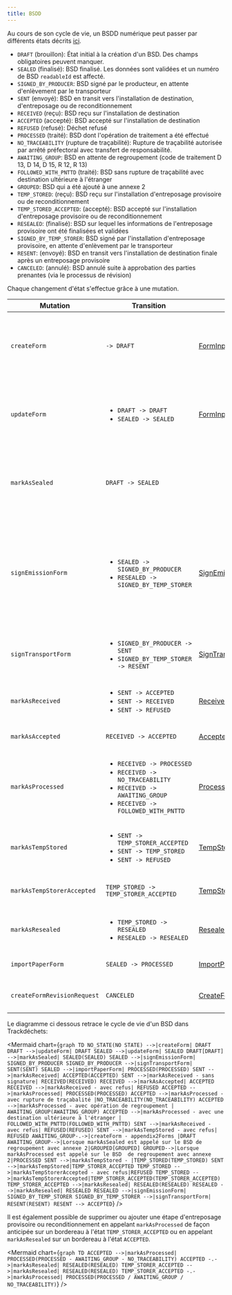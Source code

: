 ```yaml
---
title: BSDD
---
```



Au cours de son cycle de vie, un BSDD numérique peut passer par différents états décrits [ici](../api-reference/bsdd/enums.md#formstatus).

- `DRAFT` (brouillon): État initial à la création d'un BSD. Des champs obligatoires peuvent manquer.
- `SEALED` (finalisé): BSD finalisé. Les données sont validées et un numéro de BSD `readableId` est affecté.
- `SIGNED_BY_PRODUCER`: BSD signé par le producteur, en attente d'enlèvement par le transporteur
- `SENT` (envoyé): BSD en transit vers l'installation de destination, d'entreposage ou de reconditionnement
- `RECEIVED` (reçu): BSD reçu sur l'installation de destination
- `ACCEPTED` (accepté): BSD accepté sur l'installation de destination
- `REFUSED` (refusé): Déchet refusé
- `PROCESSED` (traité): BSD dont l'opération de traitement a été effectué
- `NO_TRACEABILITY` (rupture de traçabilité): Rupture de traçabilité autorisée par arrêté préfectoral avec transfert de responsabilité.
- `AWAITING_GROUP`: BSD en attente de regroupement (code de traitement D 13, D 14, D 15, R 12, R 13)
- `FOLLOWED_WITH_PNTTD` (traité): BSD sans rupture de traçabilité avec destination ultérieure à l'étranger
- `GROUPED`: BSD qui a été ajouté à une annexe 2
- `TEMP_STORED`: (reçu): BSD reçu sur l'installation d'entreposage provisoire ou de reconditionnement
- `TEMP_STORED_ACCEPTED`: (accepté): BSD accepté sur l'installation d'entreposage provisoire ou de reconditionnement
- `RESEALED`: (finalisé): BSD sur lequel les informations de l'entreposage provisoire ont été finalisées et validées
- `SIGNED_BY_TEMP_STORER`: BSD signé par l'installation d'entreposage provisoire, en attente d'enlèvement par le transporteur
- `RESENT`: (envoyé): BSD en transit vers l'installation de destination finale après un entreposage provisoire
- `CANCELED`: (annulé): BSD annulé suite à approbation des parties prenantes (via le processus de révision)

Chaque changement d'état s'effectue grâce à une mutation.

| Mutation                   | Transition                                                                                                                      | Données                                                                                       | Permissions                                                                                                                                                                |
| -------------------------- | ------------------------------------------------------------------------------------------------------------------------------- | --------------------------------------------------------------------------------------------- | -------------------------------------------------------------------------------------------------------------------------------------------------------------------------- |
| `createForm`               | `-> DRAFT` <br />                                                                                                               | [FormInput](../api-reference/bsdd/inputObjects#forminput)                                     | <div><ul><li>émetteur</li><li>destinataire</li><li>transporteur</li><li>négociant</li><li>éco-organisme</li></ul></div>                                                    |
| `updateForm`               | <div><ul><li>`DRAFT -> DRAFT`</li><li>`SEALED -> SEALED`</li></ul></div>                                                        | [FormInput](../api-reference/bsdd/inputObjects#forminput)                                     | <div><ul><li>émetteur</li><li>destinataire</li><li>transporteur</li><li>négociant</li><li>éco-organisme</li></ul></div>                                                    |
| `markAsSealed`             | `DRAFT -> SEALED`                                                                                                               |                                                                                               | <div><ul><li>émetteur</li><li>destinataire</li><li>transporteur</li><li>négociant</li><li>éco-organisme</li></ul></div>                                                    |
| `signEmissionForm`         | <div><ul><li>`SEALED -> SIGNED_BY_PRODUCER`</li><li>`RESEALED -> SIGNED_BY_TEMP_STORER`</li></ul></div>                         | [SignEmissionFormInput](../api-reference/bsdd/inputObjects#signemissionforminput)             | <div><ul><li>émetteur / entreposage provisoire (authentifié ou via son code de signature)</li><li>éco-organisme (authentifié ou via son code de signature)</li></ul></div> |
| `signTransportForm`        | <div><ul><li>`SIGNED_BY_PRODUCER -> SENT`</li><li>`SIGNED_BY_TEMP_STORER -> RESENT`</li></ul></div>                             | [SignTransportFormInput](../api-reference/bsdd/inputObjects#signtransportforminput)           | <div><ul><li>transporteur (authentifié ou via son code de signature)</li></ul></div>                                                                                       |
| `markAsReceived`           | <div><ul><li>`SENT -> ACCEPTED`</li><li>`SENT -> RECEIVED`</li><li>`SENT -> REFUSED`</li></ul></div>                            | [ReceivedFormInput](../api-reference/bsdd/inputObjects#receivedforminput)                     | Uniquement le destinataire du BSD                                                                                                                                          |
| `markAsAccepted`           | `RECEIVED -> ACCEPTED`                                                                                                          | [AcceptedFormInput](../api-reference/bsdd/inputObjects#acceptedforminput)                     | Uniquement le destinataire du BSD                                                                                                                                          |
| `markAsProcessed`          | <div><ul><li>`RECEIVED -> PROCESSED`</li><li>`RECEIVED -> NO_TRACEABILITY`</li><li>`RECEIVED -> AWAITING_GROUP`</li><li>`RECEIVED -> FOLLOWED_WITH_PNTTD`</li></ul></div> | [ProcessedFormInput](../api-reference/bsdd/inputObjects#processedforminput)                   | Uniquement le destinataire du BSD                                                                                                                                          |
| `markAsTempStored`         | <div><ul><li>`SENT -> TEMP_STORER_ACCEPTED`</li><li>`SENT -> TEMP_STORED`</li><li>`SENT -> REFUSED`</li></ul></div>             | [TempStoredFormInput](../api-reference/bsdd/inputObjects#tempstoredforminput)                 | Uniquement le site d'entreposage temporaire ou de reconditionnement                                                                                                        |
| `markAsTempStorerAccepted` | `TEMP_STORED -> TEMP_STORER_ACCEPTED`                                                                                           | [TempStorerAcceptedFormInput](../api-reference/bsdd/inputObjects#tempstoreracceptedforminput) | Uniquement le site d'entreposage temporaire ou de reconditionnement                                                                                                        |
| `markAsResealed`           | <div><ul><li>`TEMP_STORED -> RESEALED`</li><li>`RESEALED -> RESEALED`</li></ul></div>                                           | [ResealedFormInput](../api-reference/bsdd/inputObjects#resealedtoredforminput)                | Uniquement le site d'entreposage temporaire ou de reconditionnement                                                                                                        |
| `importPaperForm`          | `SEALED -> PROCESSED`                                                                                                           | [ImportPaperFormInput](../api-reference/bsdd/inputObjects#importpaperforminput)               | Uniquement l'entreprise de destination                                                                                                                                     |
| `createFormRevisionRequest` | `CANCELED`                                                                                                                    | [CreateFormRevisionRequestInput](../api-reference/bsdd/inputObjects#createformrevisionrequestinput) | <div><ul><li>émetteur</li><li>destinataire</li></ul></div>                                                                                                           |

Le diagramme ci dessous retrace le cycle de vie d'un BSD dans Trackdéchets:

<Mermaid
  chart={`
graph TD
NO_STATE(NO STATE) -->|createForm| DRAFT
DRAFT -->|updateForm| DRAFT
SEALED -->|updateForm| SEALED
DRAFT[DRAFT] -->|markAsSealed| SEALED(SEALED)
SEALED -->|signEmissionForm| SIGNED_BY_PRODUCER
SIGNED_BY_PRODUCER -->|signTransportForm| SENT(SENT)
SEALED -->|importPaperForm| PROCESSED(PROCESSED)
SENT -->|markAsReceived| ACCEPTED(ACCEPTED)
SENT -->|markAsReceived - sans signature| RECEIVED(RECEIVED)
RECEIVED -->|markAsAccepted| ACCEPTED
RECEIVED -->|markAsReceived - avec refus| REFUSED
ACCEPTED -->|markAsProcessed| PROCESSED(PROCESSED)
ACCEPTED -->|markAsProcessed - avec rupture de traçabalité |NO_TRACEABILITY(NO_TRACEABILITY)
ACCEPTED -->|markAsProcessed - avec opération de regroupement | AWAITING_GROUP(AWAITING_GROUP)
ACCEPTED -->|markAsProcessed - avec une destination ultérieure à l'étranger | FOLLOWED_WITH_PNTTD(FOLLOWED_WITH_PNTTD)
SENT -->|markAsReceived - avec refus| REFUSED(REFUSED)
SENT -->|markAsTempStored - avec refus| REFUSED
AWAITING_GROUP-.->|createForm - appendix2Forms |DRAFT
AWAITING_GROUP-->|Lorsque markAsSealed est appelé sur le BSD de regroupement avec annexe 2|GROUPED[GROUPED]
GROUPED-->|Lorsque markAsProcessed est appelé sur le BSD  de regroupement avec annexe 2|PROCESSED
SENT -->|markAsTempStored - |TEMP_STORED(TEMP_STORED)
SENT -->|markAsTempStored|TEMP_STORER_ACCEPTED
TEMP_STORED -->|markAsTempStorerAccepted - avec refus|REFUSED
TEMP_STORED -->|markAsTempStorerAccepted|TEMP_STORER_ACCEPTED(TEMP_STORER_ACCEPTED)
TEMP_STORER_ACCEPTED -->|markAsResealed| RESEALED(RESEALED)
RESEALED -->|markAsResealed| RESEALED
RESEALED -->|signEmissionForm| SIGNED_BY_TEMP_STORER
SIGNED_BY_TEMP_STORER -->|signTransportForm| RESENT(RESENT)
RESENT --> ACCEPTED
`}
/>

Il est également possible de supprimer ou ajouter une étape d'entreposage provisoire ou reconditionnement
en appelant `markAsProcessed` de façon anticipée sur un bordereau à l'état `TEMP_STORER_ACCEPTED` ou en appelant `markAsResealed`
sur un bordereau à l'état `ACCEPTED`.


<Mermaid
  chart={`
graph TD
ACCEPTED -->|markAsProcessed| PROCESSED(PROCESSED - AWAITING_GROUP - NO_TRACEABILITY)
ACCEPTED -.->|markAsResealed| RESEALED(RESEALED)
TEMP_STORER_ACCEPTED -->|markAsResealed| RESEALED(RESEALED)
TEMP_STORER_ACCEPTED -.->|markAsProcessed| PROCESSED(PROCESSED / AWAITING_GROUP / NO_TRACEABILITY)
`}
/>
